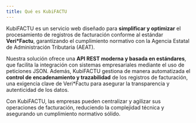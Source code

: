 ```yaml
---
title: Qué es KubiFACTU
---
```


KubiFACTU es un servicio web diseñado para **simplificar y optimizar** el procesamiento de registros de facturación conforme al estándar **Veri*Factu**, garantizando el cumplimiento normativo con la Agencia Estatal de Administración Tributaria (AEAT).

Nuestra solución ofrece una **API REST moderna y basada en estándares**, que facilita la integración con sistemas empresariales mediante el uso de peticiones JSON. Además, KubiFACTU gestiona de manera automatizada el **control de encadenamiento y trazabilidad** de los registros de facturación, una exigencia clave de Veri*Factu para asegurar la transparencia y autenticidad de los datos.

Con KubiFACTU, las empresas pueden centralizar y agilizar sus operaciones de facturación, reduciendo la complejidad técnica y asegurando un cumplimiento normativo sólido.
